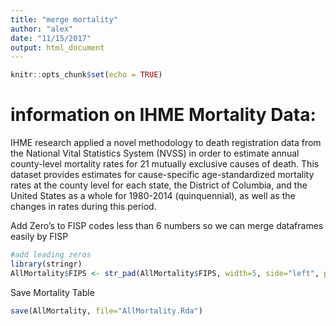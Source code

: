```yaml
---
title: "merge mortality"
author: "alex"
date: "11/15/2017"
output: html_document
---
```


```r
knitr::opts_chunk$set(echo = TRUE)
```

# information on IHME Mortality Data:
IHME research applied a novel methodology to death registration data from the National Vital Statistics System (NVSS) in order to estimate annual county-level mortality rates for 21 mutually exclusive causes of death. This dataset provides estimates for cause-specific age-standardized mortality rates at the county level for each state, the District of Columbia, and the United States as a whole for 1980-2014 (quinquennial), as well as the changes in rates during this period.


Add Zero's to FISP codes less than 6 numbers so we can merge dataframes easily by FISP 
```r
#add leading zeros
library(stringr)
AllMortality$FIPS <- str_pad(AllMortality$FIPS, width=5, side="left", pad="0")
```
Save Mortality Table
```r
save(AllMortality, file="AllMortality.Rda")
```


